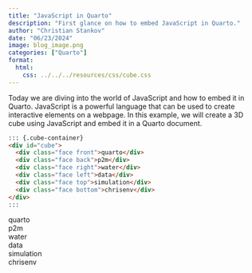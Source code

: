 ```yaml
---
title: "JavaScript in Quarto"
description: "First glance on how to embed JavaScript in Quarto."
author: "Christian Stankov"
date: "06/23/2024"
image: blog_image.png
categories: ["Quarto"]
format:
  html:
    css: ../../../resources/css/cube.css
---
```


Today we are diving into the world of JavaScript and how to embed it in Quarto. JavaScript is a powerful language that can be used to create interactive elements on a webpage. In this example, we will create a 3D cube using JavaScript and embed it in a Quarto document.

````markdown
::: {.cube-container}
<div id="cube">
  <div class="face front">quarto</div>
  <div class="face back">p2m</div>
  <div class="face right">water</div>
  <div class="face left">data</div>
  <div class="face top">simulation</div>
  <div class="face bottom">chrisenv</div>
</div>
:::
````

::: {.cube-container}
<div id="cube">
  <div class="face front">quarto</div>
  <div class="face back">p2m</div>
  <div class="face right">water</div>
  <div class="face left">data</div>
  <div class="face top">simulation</div>
  <div class="face bottom">chrisenv</div>
</div>
:::